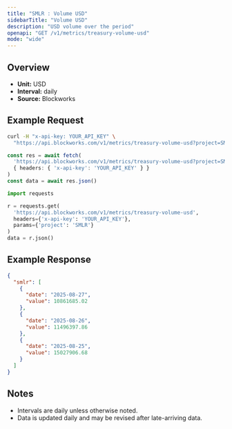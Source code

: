 ```yaml
---
title: "SMLR : Volume USD"
sidebarTitle: "Volume USD"
description: "USD volume over the period"
openapi: "GET /v1/metrics/treasury-volume-usd"
mode: "wide"
---
```


## Overview

- **Unit:** USD
- **Interval:** daily
- **Source:** Blockworks

## Example Request

<CodeGroup>

```bash cURL
curl -H "x-api-key: YOUR_API_KEY" \
  "https://api.blockworks.com/v1/metrics/treasury-volume-usd?project=SMLR"
```

```typescript TypeScript
const res = await fetch(
  'https://api.blockworks.com/v1/metrics/treasury-volume-usd?project=SMLR',
  { headers: { 'x-api-key': 'YOUR_API_KEY' } }
)
const data = await res.json()
```

```python Python
import requests

r = requests.get(
  'https://api.blockworks.com/v1/metrics/treasury-volume-usd',
  headers={'x-api-key': 'YOUR_API_KEY'},
  params={'project': 'SMLR'}
)
data = r.json()
```

</CodeGroup>

## Example Response

```json
{
  "smlr": [
    {
      "date": "2025-08-27",
      "value": 10861685.02
    },
    {
      "date": "2025-08-26",
      "value": 11496397.86
    },
    {
      "date": "2025-08-25",
      "value": 15027906.68
    }
  ]
}
```

## Notes
- Intervals are daily unless otherwise noted.
- Data is updated daily and may be revised after late-arriving data.
